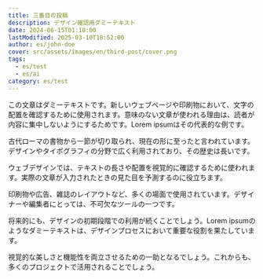 ```yaml
---
title: 三番目の投稿
description: デザイン確認用ダミーテキスト
date: 2024-06-15T01:10:00
lastModified: 2025-03-10T18:52:00
author: es/john-doe
cover: src/assets/images/en/third-post/cover.png
tags:
  - es/test
  - es/ai
category: es/test
---
```

この文章はダミーテキストです。新しいウェブページや印刷物において、文字の配置を確認するために使用されます。意味のない文章が使われる理由は、読者が内容に集中しないようにするためです。Lorem ipsumはその代表的な例です。

古代ローマの書物から一節が切り取られ、現在の形に至ったと言われています。デザインやタイポグラフィの分野で広く利用されており、その歴史は長いです。

ウェブデザインでは、テキストの長さや配置を視覚的に確認するために使われます。実際の文章が入力されたときの見た目を予測するのに役立ちます。

印刷物や広告、雑誌のレイアウトなど、多くの場面で使用されています。デザイナーや編集者にとっては、不可欠なツールの一つです。

将来的にも、デザインの初期段階での利用が続くことでしょう。Lorem ipsumのようなダミーテキストは、デザインプロセスにおいて重要な役割を果たしています。

視覚的な美しさと機能性を両立させるための一助となるでしょう。これからも、多くのプロジェクトで活用されることでしょう。
